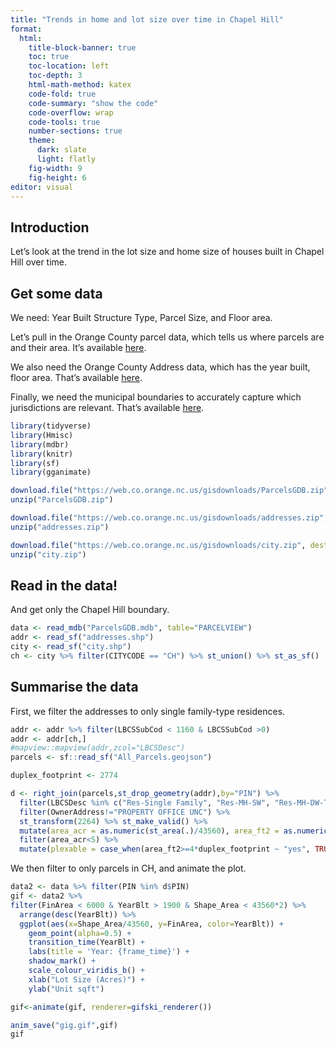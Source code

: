 ```yaml
---
title: "Trends in home and lot size over time in Chapel Hill"
format: 
  html:
    title-block-banner: true
    toc: true
    toc-location: left
    toc-depth: 3
    html-math-method: katex
    code-fold: true
    code-summary: "show the code"
    code-overflow: wrap
    code-tools: true
    number-sections: true
    theme: 
      dark: slate
      light: flatly
    fig-width: 9
    fig-height: 6
editor: visual
---
```


## Introduction

Let's look at the trend in the lot size and home size of houses built in Chapel Hill over time.

## Get some data

We need: Year Built Structure Type, Parcel Size, and Floor area.

Let's pull in the Orange County parcel data, which tells us where parcels are and their area. It's available [here](ParcelsGDB.zip).

We also need the Orange County Address data, which has the year built, floor area. That's available [here](%22https://web.co.orange.nc.us/gisdownloads/addresses.zip%22).

Finally, we need the municipal boundaries to accurately capture which jurisdictions are relevant. That's available [here](%22https://web.co.orange.nc.us/gisdownloads/city.zip%22).

```r
library(tidyverse)
library(Hmisc)
library(mdbr)
library(knitr)
library(sf)
library(gganimate)
```

```r
download.file("https://web.co.orange.nc.us/gisdownloads/ParcelsGDB.zip", destfile = "ParcelsGDB.zip")
unzip("ParcelsGDB.zip")

download.file("https://web.co.orange.nc.us/gisdownloads/addresses.zip", destfile = "addresses.zip")
unzip("addresses.zip")

download.file("https://web.co.orange.nc.us/gisdownloads/city.zip", destfile = "city.zip")
unzip("city.zip")
```

## Read in the data!

And get only the Chapel Hill boundary.

```r
data <- read_mdb("ParcelsGDB.mdb", table="PARCELVIEW")
addr <- read_sf("addresses.shp")
city <- read_sf("city.shp")
ch <- city %>% filter(CITYCODE == "CH") %>% st_union() %>% st_as_sf()
```

## Summarise the data

First, we filter the addresses to only single family-type residences.

```r
addr <- addr %>% filter(LBCSSubCod < 1160 & LBCSSubCod >0) 
addr <- addr[ch,]
#mapview::mapview(addr,zcol="LBCSDesc")
parcels <- sf::read_sf("All_Parcels.geojson")

duplex_footprint <- 2774

d <- right_join(parcels,st_drop_geometry(addr),by="PIN") %>% 
  filter(LBCSDesc %in% c("Res-Single Family", "Res-MH-SW", "Res-MH-DW-TW")) %>% 
  filter(OwnerAddress!="PROPERTY OFFICE UNC") %>% 
  st_transform(2264) %>% st_make_valid() %>% 
  mutate(area_acr = as.numeric(st_area(.)/43560), area_ft2 = as.numeric(st_area(.))) %>% 
  filter(area_acr<5) %>% 
  mutate(plexable = case_when(area_ft2>=4*duplex_footprint ~ "yes", TRUE ~ "no"))

```

We then filter to only parcels in CH, and animate the plot.

```r
data2 <- data %>% filter(PIN %in% d$PIN)
gif <- data2 %>% 
filter(FinArea < 6000 & YearBlt > 1900 & Shape_Area < 43560*2) %>% 
  arrange(desc(YearBlt)) %>%
  ggplot(aes(x=Shape_Area/43560, y=FinArea, color=YearBlt)) +
    geom_point(alpha=0.5) + 
    transition_time(YearBlt) + 
    labs(title = 'Year: {frame_time}') + 
    shadow_mark() + 
    scale_colour_viridis_b() + 
    xlab("Lot Size (Acres)") + 
    ylab("Unit sqft")

gif<-animate(gif, renderer=gifski_renderer())

anim_save("gig.gif",gif)
gif
```
